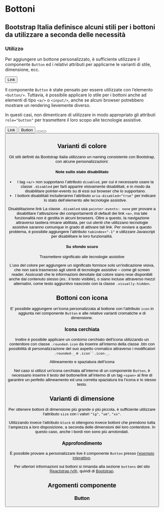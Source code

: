 
<Meta of={ButtonStories} />

# Bottoni

## Bootstrap Italia definisce alcuni stili per i bottoni da utilizzare a seconda delle necessità

### Utilizzo

Per aggiungere un bottone personalizzato, è sufficiente utilizzare il componente `Button` ed i relativi attributi per applicarne le varianti di stile, dimensione, ecc.

<Canvas>
    <Button>Link</Button>
</Canvas>

Il componente `Button` è state pensato per essere utilizzate con l’elemento `<button/>`. Tuttavia, è possibile applicare lo stile per i bottoni anche ad elementi di tipo `<a/>` o `<input/>`, anche se alcuni browser potrebbero mostrare un rendering lievemente diverso.

In questi casi, non dimenticare di utilizzare in modo appropriato gli attributi `role="button"` per trasmettere il loro scopo alle tecnologie assistive.

<Canvas>
    <Button tag="a" href="#" role="button">
        Link
    </Button>
    <Button type="submit">Button</Button>
    <Button tag="input" type="button" value="Input" />
    <Button tag="input" type="submit" value="Submit" />
    <Button tag="input" type="reset" value="Reset" />
</Canvas>

## Varianti di colore

Gli stili definiti da Bootstrap Italia utilizzano un naming consistente con Bootstrap, con alcune personalizzazioni:

<Canvas>
    <Story id="componenti-button--varianti-colore" />
</Canvas>

#### Note sullo stato disabilitato

-   I tag `<a/>` non supportano l’attributo `disabled`, per cui è necessario usare la classe `.disabled` per farli apparire visivamente disabilitati, e in modo da disabilitare pointer-events su di essi sui browser che lo supportano.
-   I bottoni disabilitati includeranno l’attributo `aria-disabled="true"` per indicare lo stato dell’elemento alle tecnologie assistive.

<div className="docs">
    <Callout color="warning">
        <CalloutTitle>
            <span className="text">Disabilitazione link</span>
        </CalloutTitle>
        <CalloutText>
            La classe <Code>.disabled</Code> usa <Code>pointer-events: none</Code> per provare a disabilitare l’attivazione dei comportamenti di default dei
            link <Code>&lt;a&gt;</Code>, ma tale funzionalità non è gestita in alcuni browsers. Oltre a questo, la navigazione attraverso tastiera rimane
            abilitata, per cui utenti che utilizzano tecnologie assistive saranno comunque in grado di attivare tali link. Per ovviare a questo problema, è
            possibile aggiungere l’attributo <Code>tabindex="-1"</Code> e utilizzare Javascript per disabilitare le loro funzionalità.
        </CalloutText>
    </Callout>
</div>

#### Su sfondo scuro

<Canvas>
    <Story id="componenti-button--sfondo-scuro" />
</Canvas>

<div className="docs">
    <Callout color="success">
        <CalloutTitle>
            <span className="text">Trasmettere significato alle tecnologie assistive</span>
        </CalloutTitle>
        <CalloutText>
            <p>
                L’uso del colore per aggiungere un significato fornisce solo un’indicazione visiva, che non sarà trasmesso agli utenti di tecnologie assistive –
                come gli screen reader. Assicurati che le informazioni denotate dal colore siano rese disponibili anche dal contenuto stesso (es.: il testo
                visibile), o siano incluse attraverso mezzi alternativi, come testo aggiuntivo nascosto con la classe <Code>.visually-hidden</Code>.
            </p>
        </CalloutText>
    </Callout>
</div>

## Bottoni con icona

E’ possibile aggiungere un’icona personalizzata al bottone con l'attributo `icon` in aggiunta nel componente `Button` e alle relative varianti cromatiche e di dimensione.

<Canvas>
    <Story id="componenti-button--bottoni-con-icona" />
</Canvas>

### Icona cerchiata

Inoltre è possibile applicare un contorno cerchiato dell’icona utilizzando un contenitore con classe `.rounded-icon` da inserire all’interno della classe .btn con possibilità di personalizzazione del suo aspetto cromatico attraverso i modificatori `.rounded-_` e `.icon``.icon-_`.

<Canvas>
    <Story id="componenti-button--bottoni-con-icona-cerchiata" />
</Canvas>

<div className="docs">
    <Callout color="warning">
        <CalloutTitle>
            <span className="text">Allineamento e spaziatura dell’icona</span>
        </CalloutTitle>
        <CalloutText>
            <p>
                Nel caso si utilizzi un’icona cerchiata all’interno di un componente <Code>Button</Code>, è necessario inserire il testo del bottone/link
                all’interno di un tag <Code>&lt;span&gt;</Code> al fine di garantire un perfetto allineamento ed una corretta spaziatura tra l’icona e lo stesso
                testo.
            </p>
        </CalloutText>
    </Callout>
</div>

## Varianti di dimensione

Per ottenere bottoni di dimensione più grande o più piccola, è sufficiente utilizzare l'attributo `size` con i valori `"lg"`, `"sm"`, `"xs"`.

Utilizzando invece l'attributo `block` si ottengono invece bottoni che prendono tutta l’ampiezza a loro disposizione, a seconda delle dimensioni del loro contenitore. In questo caso, anche i bordi non sono più arrotondati.

<Canvas>
    <Story id="componenti-button--varianti-di-dimensione" />
</Canvas>

### Approfondimento

È possibile provare a personalizzare live il componente `Button` presso [l'esempio interattivo](?path=/story/componenti-button--esempi-interattivi).

Per ulteriori informazioni sui bottoni si rimanda alla sezione `buttons` del sito [Reactstrap (v9)](https://reactstrap.github.io/?path=/docs/components-button--button), quindi di [Bootstrap](https://getbootstrap.com/docs/5.1/components/buttons/).

## Argomenti componente

### Button

<ArgTypes of={Button} />
